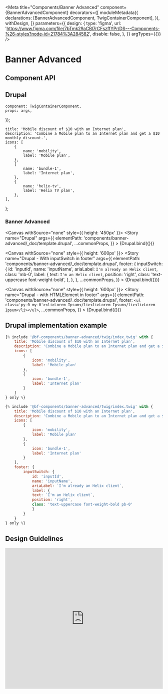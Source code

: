 
<Meta
    title="Components/Banner Advanced"
    component={BannerAdvancedComponent}
    decorators={[
        moduleMetadata({
            declarations: [BannerAdvancedComponent, TwigContainerComponent],
        }),
        withDesign,
    ]}
    parameters={{
        design: {
            type: 'figma',
            url: 'https://www.figma.com/file/7bTmk29aCBl7rCFszffYPr/DS---Components-%26-styles?node-id=21784%3A284582',
            disable: false,
        },
    }}
    argTypes={{}}
/>

# Banner Advanced

## Component API

<ArgsTable of={BannerAdvancedComponent} />

## Drupal

    component: TwigContainerComponent,
    props: args,
});

    title: 'Mobile discount of $10 with an Internet plan',
    description: 'Combine a Mobile plan to an Internet plan and get a $10 monthly discount.',
    icons: [
        {
            name: 'mobility',
            label: 'Mobile plan',
        },
        {
            name: 'bundle-1',
            label: 'Internet plan',
        },
        {
            name: 'helix-tv',
            label: 'Helix TV plan',
        },
    ],
};

### Banner Advanced

<Canvas withSource="none" style={{ height: '450px' }}>
    <Story
        name="Drupal"
        args={{
            elementPath: 'components/banner-advanced/_doc/template.drupal',
            ...commonProps,
        }}
    >
        {Drupal.bind({})}
    </Story>
</Canvas>

<Canvas withSource="none" style={{ height: '600px' }}>
    <Story
        name="Drupal - With inputSwitch in footer"
        args={{
            elementPath: 'components/banner-advanced/_doc/template.drupal',
            footer: {
                inputSwitch: {
                    id: 'inputId',
                    name: 'inputName',
                    ariaLabel: `I'm already an Helix client`,
                    class: 'mb-0',
                    label: {
                        text: `I'm an Helix client`,
                        position: 'right',
                        class: 'text-uppercase font-weight-bold',
                    },
                },
            },
            ...commonProps,
        }}
    >
        {Drupal.bind({})}
    </Story>
</Canvas>

<Canvas withSource="none" style={{ height: '600px' }}>
    <Story
        name="Drupal - with HTMLElement in footer"
        args={{
            elementPath: 'components/banner-advanced/_doc/template.drupal',
            footer: `<ul class='py-0 my-0'><li>Lorem Ipsum</li><li>Lorem Ipsum</li><li>Lorem Ipsum</li></ul>`,
            ...commonProps,
        }}
    >
        {Drupal.bind({})}
    </Story>
</Canvas>

## Drupal implementation example

```jsx
{% include '@bf-components/banner-advanced/twig/index.twig' with {
    title: 'Mobile discount of $10 with an Internet plan',
    description: 'Combine a Mobile plan to an Internet plan and get a $10 monthly discount.',
    icons: [
        {
            icon: 'mobility',
            label: 'Mobile plan'
        },
        {
            icon: 'bundle-1',
            label: 'Internet plan'
        }
    ]
} only %}

{% include '@bf-components/banner-advanced/twig/index.twig' with {
    title: 'Mobile discount of $10 with an Internet plan',
    description: 'Combine a Mobile plan to an Internet plan and get a $10 monthly discount.',
    icons: [
        {
            icon: 'mobility',
            label: 'Mobile plan'
        },
        {
            icon: 'bundle-1',
            label: 'Internet plan'
        }
    ],
    footer: {
        inputSwitch: {
            id: 'inputId',
            name: 'inputName',
            ariaLabel: `I'm already an Helix client`,
            label: {
            text: `I'm an Helix client`,
            position: 'right',
            class: 'text-uppercase font-weight-bold pb-0'
            }
        }
    }
} only %}
```

## Design Guidelines

<iframe
    width="100%"
    height="450"
    src="https://www.figma.com/embed?embed_host=share&url=https%3A%2F%2Fwww.figma.com%2Ffile%2F7bTmk29aCBl7rCFszffYPr%2FDS---Components-%26-styles%3Fnode-id%3D21784%3A284582"
    frameBorder="0"
    allowFullScreen
></iframe>
